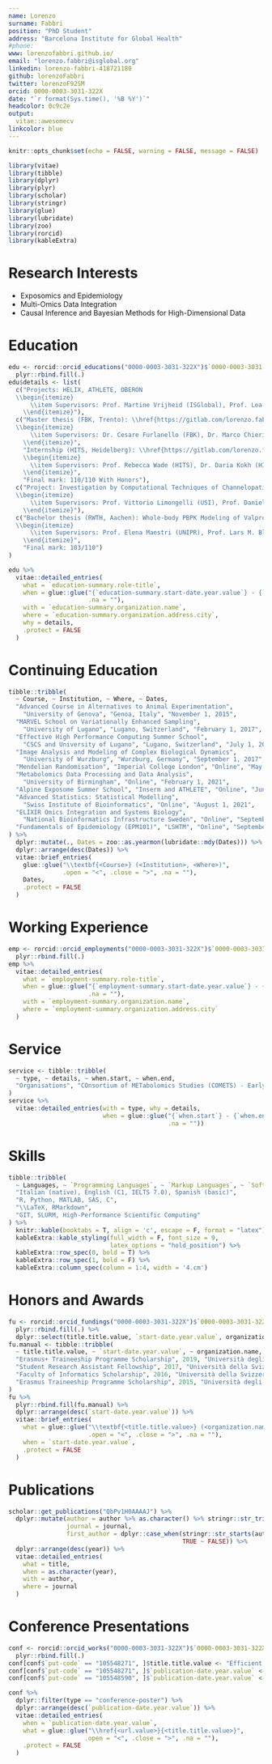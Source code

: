 ```yaml
---
name: Lorenzo
surname: Fabbri
position: "PhD Student"
address: "Barcelona Institute for Global Health"
#phone:
www: lorenzofabbri.github.io/
email: "lorenzo.fabbri@isglobal.org"
linkedin: lorenzo-fabbri-418721180
github: lorenzoFabbri
twitter: lorenzoF92SM
orcid: 0000-0003-3031-322X
date: "`r format(Sys.time(), '%B %Y')`"
headcolor: 0c9c2e
output:
  vitae::awesomecv
linkcolor: blue
---
```


```r
knitr::opts_chunk$set(echo = FALSE, warning = FALSE, message = FALSE)

library(vitae)
library(tibble)
library(dplyr)
library(plyr)
library(scholar)
library(stringr)
library(glue)
library(lubridate)
library(zoo)
library(rorcid)
library(kableExtra)
```

# Research Interests

 * Exposomics and Epidemiology
 * Multi-Omics Data Integration
 * Causal Inference and Bayesian Methods for High-Dimensional Data
 
# Education

```r
edu <- rorcid::orcid_educations("0000-0003-3031-322X")$`0000-0003-3031-322X`$`affiliation-group`$summaries %>%
  plyr::rbind.fill(.)
edu$details <- list(
  c("Projects: HELIX, ATHLETE, OBERON
  \\begin{itemize}
      \\item Supervisors: Prof. Martine Vrijheid (ISGlobal), Prof. Lea Maitre (ISGlobal)
    \\end{itemize}"), 
  c("Master thesis (FBK, Trento): \\href{https://gitlab.com/lorenzo.fabbri92sm/master-thesis-fbk}{Machine Learning for Predictive Drug-Induced Hepatotoxicity}
  \\begin{itemize}
      \\item Supervisors: Dr. Cesare Furlanello (FBK), Dr. Marco Chierici (FBK), Prof. Enrico Domenici (UNITN)
    \\end{itemize}", 
    "Internship (HITS, Heidelberg): \\href{https://gitlab.com/lorenzo.fabbri92sm/master-thesis-hits}{Machine and Deep Learning for Predictive Unbinding Kinetics of Kinases}
    \\begin{itemize}
      \\item Supervisors: Prof. Rebecca Wade (HITS), Dr. Daria Kokh (HITS), Prof. Raffaello Potestio (UNITN)
    \\end{itemize}", 
    "Final mark: 110/110 With Honors"), 
  c("Project: Investigation by Computational Techniques of Channelopaties related to Sodium Channels
  \\begin{itemize}
      \\item Supervisors: Prof. Vittorio Limongelli (USI), Prof. Daniele Di Marino (USI)
    \\end{itemize}"), 
  c("Bachelor thesis (RWTH, Aachen): Whole-body PBPK Modeling of Valproic Acid
  \\begin{itemize}
      \\item Supervisors: Prof. Elena Maestri (UNIPR), Prof. Lars M. Blank (RWTH), Dr. Henrik Cordes (RWTH)
    \\end{itemize}", 
    "Final mark: 103/110")
)

edu %>%
  vitae::detailed_entries(
    what = `education-summary.role-title`, 
    when = glue::glue("{`education-summary.start-date.year.value`} - {`education-summary.end-date.year.value`}", 
                      .na = ""), 
    with = `education-summary.organization.name`, 
    where = `education-summary.organization.address.city`, 
    why = details, 
    .protect = FALSE
  )
```

# Continuing Education

```r
tibble::tribble(
  ~ Course, ~ Institution, ~ Where, ~ Dates, 
  "Advanced Course in Alternatives to Animal Experimentation", 
    "University of Genova", "Genoa, Italy", "November 1, 2015", 
  "MARVEL School on Variationally Enhanced Sampling", 
    "University of Lugano", "Lugano, Switzerland", "February 1, 2017", 
  "Effective High Performance Computing Summer School", 
    "CSCS and University of Lugano", "Lugano, Switzerland", "July 1, 2017", 
  "Image Analysis and Modeling of Complex Biological Dynamics", 
    "University of Wurzburg", "Wurzburg, Germany", "September 1, 2017", 
  "Mendelian Randomisation", "Imperial College London", "Online", "May 1, 2020", 
  "Metabolomics Data Processing and Data Analysis", 
    "University of Birmingham", "Online", "February 1, 2021", 
  "Alpine Exposome Summer School", "Inserm and ATHLETE", "Online", "June 1, 2021", 
  "Advanced Statistics: Statistical Modelling", 
    "Swiss Institute of Bioinformatics", "Online", "August 1, 2021", 
  "ELIXIR Omics Integration and Systems Biology", 
    "National Bioinformatics Infrastructure Sweden", "Online", "September 1, 2021", 
  "Fundamentals of Epidemiology (EPM101)", "LSHTM", "Online", "September 1, 2021"
) %>%
  dplyr::mutate(., Dates = zoo::as.yearmon(lubridate::mdy(Dates))) %>%
  dplyr::arrange(desc(Dates)) %>%
  vitae::brief_entries(
    glue::glue("\\textbf{<Course>} (<Institution>, <Where>)", 
               .open = "<", .close = ">", .na = ""), 
    Dates, 
    .protect = FALSE
  )
```

# Working Experience

```r
emp <- rorcid::orcid_employments("0000-0003-3031-322X")$`0000-0003-3031-322X`$`affiliation-group`$summaries %>%
  plyr::rbind.fill(.)
emp %>%
  vitae::detailed_entries(
    what = `employment-summary.role-title`, 
    when = glue::glue("{`employment-summary.start-date.year.value`} - {`employment-summary.end-date`}", 
                      .na = ""), 
    with = `employment-summary.organization.name`, 
    where = `employment-summary.organization.address.city`
  )
```

# Service

```r
service <- tibble::tribble(
  ~ type, ~ details, ~ when.start, ~ when.end, 
  "Organisations", "COnsortium of METabolomics Studies (COMETS) - Early Career Scientist Working Group", "2022", ""
)
service %>%
  vitae::detailed_entries(with = type, why = details, 
                          when = glue::glue("{`when.start`} - {`when.end`}", 
                                            .na = ""))
```

# Skills

```r
tibble::tribble(
  ~ Languages, ~ `Programming Languages`, ~ `Markup Languages`, ~ `Software Development`, 
  "Italian (native), English (C1, IELTS 7.0), Spanish (basic)", 
  "R, Python, MATLAB, SAS, C", 
  "\\LaTeX, RMarkdown", 
  "GIT, SLURM, High-Performance Scientific Computing"
) %>%
  knitr::kable(booktabs = T, align = 'c', escape = F, format = "latex") %>%
  kableExtra::kable_styling(full_width = F, font_size = 9, 
                            latex_options = "hold_position") %>%
  kableExtra::row_spec(0, bold = T) %>%
  kableExtra::row_spec(1, bold = F) %>%
  kableExtra::column_spec(column = 1:4, width = '4.cm')
```

# Honors and Awards

```r
fu <- rorcid::orcid_fundings("0000-0003-3031-322X")$`0000-0003-3031-322X`$group$`funding-summary` %>%
  plyr::rbind.fill(.) %>%
  dplyr::select(title.title.value, `start-date.year.value`, organization.name)
fu.manual <- tibble::tribble(
  ~ title.title.value, ~ `start-date.year.value`, ~ organization.name, 
  "Erasmus+ Traineeship Programme Scholarship", 2019, "Università degli Studi di Trento", 
  "Student Research Assistant Fellowship", 2017, "Università della Svizzera italiana", 
  "Faculty of Informatics Scholarship", 2016, "Università della Svizzera italiana", 
  "Erasmus Traineeship Programme Scholarship", 2015, "Università degli Studi di Parma"
)
fu %>%
  plyr::rbind.fill(fu.manual) %>%
  dplyr::arrange(desc(`start-date.year.value`)) %>%
  vitae::brief_entries(
    what = glue::glue("\\textbf{<title.title.value>} (<organization.name>)", 
                      .open = "<", .close = ">", .na = ""), 
    when = `start-date.year.value`, 
    .protect = FALSE
  )
```

# Publications

```r
scholar::get_publications("QbPv1H0AAAAJ") %>%
  dplyr::mutate(author = author %>% as.character() %>% stringr::str_trim(), 
                journal = journal, 
                first_author = dplyr::case_when(stringr::str_starts(author, "L Fabbri") ~ TRUE, 
                                                TRUE ~ FALSE)) %>%
  dplyr::arrange(desc(year)) %>%
  vitae::detailed_entries(
    what = title, 
    when = as.character(year), 
    with = author, 
    where = journal
  )
```

# Conference Presentations

```r
conf <- rorcid::orcid_works("0000-0003-3031-322X")$`0000-0003-3031-322X`$works %>%
  plyr::rbind.fill(.)
conf[conf$`put-code` == "105548271", ]$title.title.value <- "Efficient and Portable MPI Support for Approximate Bayesian Computation"
conf[conf$`put-code` == "105548271", ]$`publication-date.year.value` <- 2017
conf[conf$`put-code` == "105548590", ]$`publication-date.year.value` <- 2022

conf %>%
  dplyr::filter(type == "conference-poster") %>%
  dplyr::arrange(desc(`publication-date.year.value`)) %>%
  vitae::detailed_entries(
    when = `publication-date.year.value`, 
    what = glue::glue("\\href{<url.value>}{<title.title.value>}", 
                     .open = "<", .close = ">", .na = ""), 
    .protect = FALSE
  )
```
